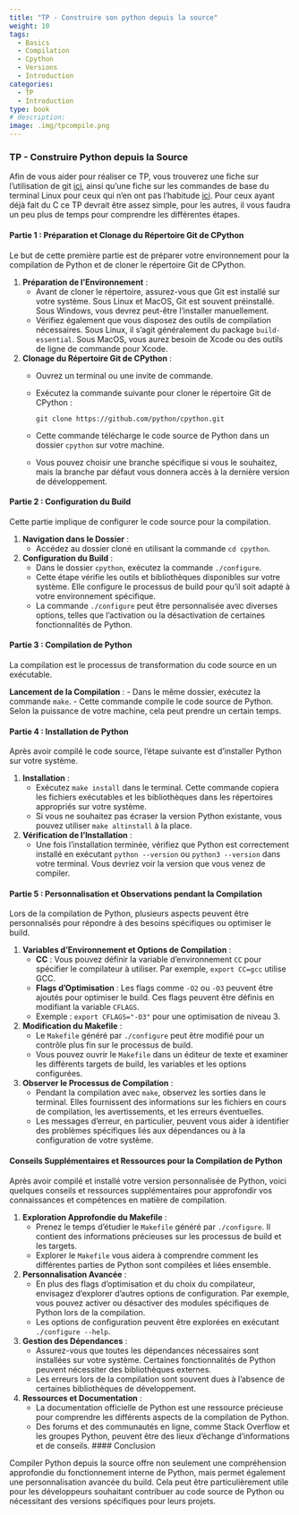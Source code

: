 ```yaml
---
title: "TP - Construire son python depuis la source"
weight: 10
tags:
  - Basics
  - Compilation
  - Cpython
  - Versions
  - Introduction
categories:
  - TP
  - Introduction
type: book
# description: 
image: .img/tpcompile.png
---
```

### TP - Construire Python depuis la Source

Afin de vous aider pour réaliser ce TP, vous trouverez une fiche sur l'utilisation de git [ici](../Annexes/git_basics.qmd), ainsi qu'une fiche sur les commandes de base du terminal Linux pour ceux qui n'en ont pas l'habitude [ici](../Annexes/LinuxTerminal.qmd).
Pour ceux ayant déjà fait du C ce TP devrait être assez simple, pour les autres, il vous faudra un peu plus de temps pour comprendre les différentes étapes.


#### Partie 1 : Préparation et Clonage du Répertoire Git de CPython

Le but de cette première partie est de préparer votre environnement pour la compilation de Python et de cloner le répertoire Git de CPython.

1. **Préparation de l'Environnement** :
   - Avant de cloner le répertoire, assurez-vous que Git est installé sur votre système. Sous Linux et MacOS, Git est souvent préinstallé. Sous Windows, vous devrez peut-être l'installer manuellement.
   - Vérifiez également que vous disposez des outils de compilation nécessaires. Sous Linux, il s'agit généralement du package `build-essential`. Sous MacOS, vous aurez besoin de Xcode ou des outils de ligne de commande pour Xcode.

2. **Clonage du Répertoire Git de CPython** :
   - Ouvrez un terminal ou une invite de commande.
   - Exécutez la commande suivante pour cloner le répertoire Git de CPython : 
     ```
     git clone https://github.com/python/cpython.git
     ```
   - Cette commande télécharge le code source de Python dans un dossier `cpython` sur votre machine.
   - Vous pouvez choisir une branche spécifique si vous le souhaitez, mais la branche par défaut vous donnera accès à la dernière version de développement.

#### Partie 2 : Configuration du Build

Cette partie implique de configurer le code source pour la compilation.

1. **Navigation dans le Dossier** :
   - Accédez au dossier cloné en utilisant la commande `cd cpython`.

2. **Configuration du Build** :
   - Dans le dossier `cpython`, exécutez la commande `./configure`.
   - Cette étape vérifie les outils et bibliothèques disponibles sur votre système. Elle configure le processus de build pour qu'il soit adapté à votre environnement spécifique.
   - La commande `./configure` peut être personnalisée avec diverses options, telles que l'activation ou la désactivation de certaines fonctionnalités de Python.

#### Partie 3 : Compilation de Python

La compilation est le processus de transformation du code source en un exécutable.

**Lancement de la Compilation** :
   - Dans le même dossier, exécutez la commande `make`.
   - Cette commande compile le code source de Python. Selon la puissance de votre machine, cela peut prendre un certain temps.


#### Partie 4 : Installation de Python

Après avoir compilé le code source, l'étape suivante est d'installer Python sur votre système.

1. **Installation** :
   - Exécutez `make install` dans le terminal. Cette commande copiera les fichiers exécutables et les bibliothèques dans les répertoires appropriés sur votre système.
   - Si vous ne souhaitez pas écraser la version Python existante, vous pouvez utiliser `make altinstall` à la place.

2. **Vérification de l'Installation** :
   - Une fois l'installation terminée, vérifiez que Python est correctement installé en exécutant `python --version` ou `python3 --version` dans votre terminal. Vous devriez voir la version que vous venez de compiler.

#### Partie 5 : Personnalisation et Observations pendant la Compilation

Lors de la compilation de Python, plusieurs aspects peuvent être personnalisés pour répondre à des besoins spécifiques ou optimiser le build.

1. **Variables d'Environnement et Options de Compilation** :
   - **CC** : Vous pouvez définir la variable d'environnement `CC` pour spécifier le compilateur à utiliser. Par exemple, `export CC=gcc` utilise GCC.
   - **Flags d'Optimisation** : Les flags comme `-O2` ou `-O3` peuvent être ajoutés pour optimiser le build. Ces flags peuvent être définis en modifiant la variable `CFLAGS`.
   - Exemple : `export CFLAGS="-O3"` pour une optimisation de niveau 3.

2. **Modification du Makefile** :
   - Le `Makefile` généré par `./configure` peut être modifié pour un contrôle plus fin sur le processus de build.
   - Vous pouvez ouvrir le `Makefile` dans un éditeur de texte et examiner les différents targets de build, les variables et les options configurées.

3. **Observer le Processus de Compilation** :
   - Pendant la compilation avec `make`, observez les sorties dans le terminal. Elles fournissent des informations sur les fichiers en cours de compilation, les avertissements, et les erreurs éventuelles.
   - Les messages d'erreur, en particulier, peuvent vous aider à identifier des problèmes spécifiques liés aux dépendances ou à la configuration de votre système.

#### Conseils Supplémentaires et Ressources pour la Compilation de Python

Après avoir compilé et installé votre version personnalisée de Python, voici quelques conseils et ressources supplémentaires pour approfondir vos connaissances et compétences en matière de compilation.

1. **Exploration Approfondie du Makefile** :
   - Prenez le temps d'étudier le `Makefile` généré par `./configure`. Il contient des informations précieuses sur les processus de build et les targets.
   - Explorer le `Makefile` vous aidera à comprendre comment les différentes parties de Python sont compilées et liées ensemble.

2. **Personnalisation Avancée** :
   - En plus des flags d'optimisation et du choix du compilateur, envisagez d'explorer d'autres options de configuration. Par exemple, vous pouvez activer ou désactiver des modules spécifiques de Python lors de la compilation.
   - Les options de configuration peuvent être explorées en exécutant `./configure --help`.

3. **Gestion des Dépendances** :
   - Assurez-vous que toutes les dépendances nécessaires sont installées sur votre système. Certaines fonctionnalités de Python peuvent nécessiter des bibliothèques externes.
   - Les erreurs lors de la compilation sont souvent dues à l'absence de certaines bibliothèques de développement.

4. **Ressources et Documentation** :
   - La documentation officielle de Python est une ressource précieuse pour comprendre les différents aspects de la compilation de Python.
   - Des forums et des communautés en ligne, comme Stack Overflow et les groupes Python, peuvent être des lieux d'échange d'informations et de conseils.
#### Conclusion

Compiler Python depuis la source offre non seulement une compréhension approfondie du fonctionnement interne de Python, mais permet également une personnalisation avancée du build. Cela peut être particulièrement utile pour les développeurs souhaitant contribuer au code source de Python ou nécessitant des versions spécifiques pour leurs projets.


